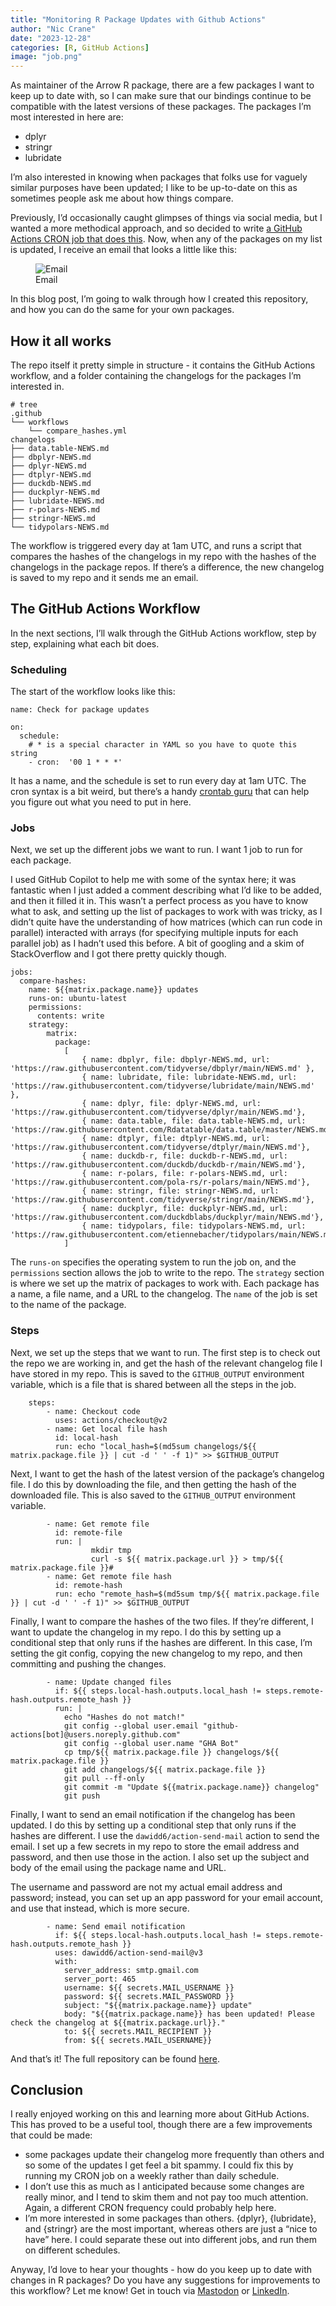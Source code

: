 ```yaml
---
title: "Monitoring R Package Updates with Github Actions"
author: "Nic Crane"
date: "2023-12-28"
categories: [R, GitHub Actions]
image: "job.png"
---
```


As maintainer of the Arrow R package, there are a few packages I want to keep up to date with, so I can make sure that our bindings continue to be compatible with the latest versions of these packages.
The packages I'm most interested in here are:

-   dplyr
-   stringr
-   lubridate

I'm also interested in knowing when packages that folks use for vaguely similar purposes have been updated; I like to be up-to-date on this as sometimes people ask me about how things compare.

Previously, I'd occasionally caught glimpses of things via social media, but I wanted a more methodical approach, and so decided to write [a GitHub Actions CRON job that does this](https://github.com/thisisnic/rwatcher/tree/main).
Now, when any of the packages on my list is updated, I receive an email that looks a little like this:

![Email](dplyr_update.png)

In this blog post, I'm going to walk through how I created this repository, and how you can do the same for your own packages.

## How it all works

The repo itself it pretty simple in structure - it contains the GitHub Actions workflow, and a folder containing the changelogs for the packages I'm interested in.

```         
# tree
.github
└── workflows
    └── compare_hashes.yml
changelogs
├── data.table-NEWS.md
├── dbplyr-NEWS.md
├── dplyr-NEWS.md
├── dtplyr-NEWS.md
├── duckdb-NEWS.md
├── duckplyr-NEWS.md
├── lubridate-NEWS.md
├── r-polars-NEWS.md
├── stringr-NEWS.md
└── tidypolars-NEWS.md
```

The workflow is triggered every day at 1am UTC, and runs a script that compares the hashes of the changelogs in my repo with the hashes of the changelogs in the package repos.
If there's a difference, the new changelog is saved to my repo and it sends me an email.

## The GitHub Actions Workflow

In the next sections, I'll walk through the GitHub Actions workflow, step by step, explaining what each bit does.

### Scheduling

The start of the workflow looks like this:

```         
name: Check for package updates

on:
  schedule:
    # * is a special character in YAML so you have to quote this string
    - cron:  '00 1 * * *'
```

It has a name, and the schedule is set to run every day at 1am UTC.
The cron syntax is a bit weird, but there's a handy [crontab guru](https://crontab.guru/) that can help you figure out what you need to put in here.

### Jobs

Next, we set up the different jobs we want to run.
I want 1 job to run for each package.

I used GitHub Copilot to help me with some of the syntax here; it was fantastic when I just added a comment describing what I'd like to be added, and then it filled it in.
This wasn't a perfect process as you have to know what to ask, and setting up the list of packages to work with was tricky, as I didn't quite have the understanding of how matrices (which can run code in parallel) interacted with arrays (for specifying multiple inputs for each parallel job) as I hadn't used this before.
A bit of googling and a skim of StackOverflow and I got there pretty quickly though.

```         
jobs:
  compare-hashes:
    name: ${{matrix.package.name}} updates
    runs-on: ubuntu-latest
    permissions:
      contents: write
    strategy:
        matrix:
          package: 
            [
                { name: dbplyr, file: dbplyr-NEWS.md, url: 'https://raw.githubusercontent.com/tidyverse/dbplyr/main/NEWS.md' }, 
                { name: lubridate, file: lubridate-NEWS.md, url: 'https://raw.githubusercontent.com/tidyverse/lubridate/main/NEWS.md' },
                { name: dplyr, file: dplyr-NEWS.md, url: 'https://raw.githubusercontent.com/tidyverse/dplyr/main/NEWS.md'}, 
                { name: data.table, file: data.table-NEWS.md, url: 'https://raw.githubusercontent.com/Rdatatable/data.table/master/NEWS.md'},
                { name: dtplyr, file: dtplyr-NEWS.md, url: 'https://raw.githubusercontent.com/tidyverse/dtplyr/main/NEWS.md'},
                { name: duckdb-r, file: duckdb-r-NEWS.md, url: 'https://raw.githubusercontent.com/duckdb/duckdb-r/main/NEWS.md'},
                { name: r-polars, file: r-polars-NEWS.md, url: 'https://raw.githubusercontent.com/pola-rs/r-polars/main/NEWS.md'},
                { name: stringr, file: stringr-NEWS.md, url: 'https://raw.githubusercontent.com/tidyverse/stringr/main/NEWS.md'},
                { name: duckplyr, file: duckplyr-NEWS.md, url: 'https://raw.githubusercontent.com/duckdblabs/duckplyr/main/NEWS.md'},
                { name: tidypolars, file: tidypolars-NEWS.md, url: 'https://raw.githubusercontent.com/etiennebacher/tidypolars/main/NEWS.md'},
            ]
```

The `runs-on` specifies the operating system to run the job on, and the `permissions` section allows the job to write to the repo.
The `strategy` section is where we set up the matrix of packages to work with.
Each package has a name, a file name, and a URL to the changelog.
The `name` of the job is set to the name of the package.

### Steps

Next, we set up the steps that we want to run.
The first step is to check out the repo we are working in, and get the hash of the relevant changelog file I have stored in my repo.
This is saved to the `GITHUB_OUTPUT` environment variable, which is a file that is shared between all the steps in the job.

```         
    steps:
        - name: Checkout code
          uses: actions/checkout@v2
        - name: Get local file hash
          id: local-hash
          run: echo "local_hash=$(md5sum changelogs/${{ matrix.package.file }} | cut -d ' ' -f 1)" >> $GITHUB_OUTPUT
```

Next, I want to get the hash of the latest version of the package's changelog file.
I do this by downloading the file, and then getting the hash of the downloaded file.
This is also saved to the `GITHUB_OUTPUT` environment variable.

```         
        - name: Get remote file
          id: remote-file
          run: |
                  mkdir tmp
                  curl -s ${{ matrix.package.url }} > tmp/${{ matrix.package.file }}#
        - name: Get remote file hash
          id: remote-hash
          run: echo "remote_hash=$(md5sum tmp/${{ matrix.package.file }} | cut -d ' ' -f 1)" >> $GITHUB_OUTPUT
```

Finally, I want to compare the hashes of the two files.
If they're different, I want to update the changelog in my repo.
I do this by setting up a conditional step that only runs if the hashes are different.
In this case, I'm setting the git config, copying the new changelog to my repo, and then committing and pushing the changes.

```         
        - name: Update changed files
          if: ${{ steps.local-hash.outputs.local_hash != steps.remote-hash.outputs.remote_hash }}
          run: |
            echo "Hashes do not match!"   
            git config --global user.email "github-actions[bot]@users.noreply.github.com"
            git config --global user.name "GHA Bot"
            cp tmp/${{ matrix.package.file }} changelogs/${{ matrix.package.file }}
            git add changelogs/${{ matrix.package.file }}
            git pull --ff-only
            git commit -m "Update ${{matrix.package.name}} changelog"
            git push
```

Finally, I want to send an email notification if the changelog has been updated.
I do this by setting up a conditional step that only runs if the hashes are different.
I use the `dawidd6/action-send-mail` action to send the email.
I set up a few secrets in my repo to store the email address and password, and then use those in the action.
I also set up the subject and body of the email using the package name and URL.

The username and password are not my actual email address and password; instead, you can set up an app password for your email account, and use that instead, which is more secure.

```         
        - name: Send email notification
          if: ${{ steps.local-hash.outputs.local_hash != steps.remote-hash.outputs.remote_hash }}
          uses: dawidd6/action-send-mail@v3
          with:
            server_address: smtp.gmail.com
            server_port: 465
            username: ${{ secrets.MAIL_USERNAME }}
            password: ${{ secrets.MAIL_PASSWORD }}
            subject: "${{matrix.package.name}} update"
            body: "${{matrix.package.name}} has been updated! Please check the changelog at ${{matrix.package.url}}."
            to: ${{ secrets.MAIL_RECIPIENT }}
            from: ${{ secrets.MAIL_USERNAME}}
```

And that's it!
The full repository can be found [here](https://github.com/thisisnic/rwatcher).

## Conclusion

I really enjoyed working on this and learning more about GitHub Actions.
This has proved to be a useful tool, though there are a few improvements that could be made:

-   some packages update their changelog more frequently than others and so some of the updates I get feel a bit spammy. I could fix this by running my CRON job on a weekly rather than daily schedule.
-   I don't use this as much as I anticipated because some changes are really minor, and I tend to skim them and not pay too much attention. Again, a different CRON frequency could probably help here.
-   I'm more interested in some packages than others. {dplyr}, {lubridate}, and {stringr} are the most important, whereas others are just a "nice to have" here. I could separate these out into different jobs, and run them on different schedules.

Anyway, I'd love to hear your thoughts - how do you keep up to date with changes in R packages?
Do you have any suggestions for improvements to this workflow?
Let me know!
Get in touch via [Mastodon](https://fosstodon.org/@nic_crane/111657651694518374) or [LinkedIn](https://www.linkedin.com/posts/nicolacrane_a-new-blog-post-from-me-monitoring-r-package-activity-7146090133954498560-GIj5?utm_source=share&utm_medium=member_desktop).
